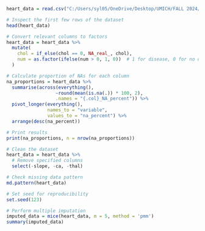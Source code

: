 ```r
heart_data = read.csv("C:/Users/syl05/OneDrive/Desktop/UMICH/FALL 2024/BIostat 625/625_Final/625_Final/dataset_cleaned/heart_disease_dataset.csv")

# Inspect the first few rows of the dataset
head(heart_data)

# Convert relevant columns to factors
heart_data = heart_data %>%
  mutate(
    chol = if_else(chol == 0, NA_real_, chol),
    num = as.factor(ifelse(num > 0, 1, 0))  # 1 for disease, 0 for no disease
  )

# Calculate proportion of NAs for each column
na_proportions = heart_data %>%
  summarise(across(everything(),
                  ~round(mean(is.na(.)) * 100, 2),
                  .names = "{.col}_NA_percent")) %>%
  pivot_longer(everything(),
               names_to = "variable",
               values_to = "na_percent") %>%
  arrange(desc(na_percent))

# Print results
print(na_proportions, n = nrow(na_proportions))

# Clean the dataset
heart_data = heart_data %>%
  # Remove specified columns
  select(-slope, -ca, -thal)

# Check missing data pattern
md.pattern(heart_data)

# Set seed for reproducibility
set.seed(123)

# Perform multiple imputation
imputed_data = mice(heart_data, m = 5, method = 'pmm')
summary(imputed_data)
```

